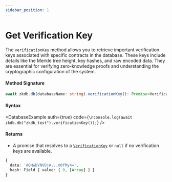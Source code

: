 ```yaml
---
sidebar_position: 1
---
```



# Get Verification Key

The `verificationKey` method allows you to retrieve important verification keys associated with specific contracts in the database. These keys include details like the Merkle tree height, key hashes, and raw encoded data. They are essential for verifying zero-knowledge proofs and understanding the cryptographic configuration of the system.

#### Method Signature

```ts
await zkdb.db(databaseName: string).verificationKey(): Promise<VerificationKey | null>;
```

#### Syntax

<DatabaseExample
  auth={true}
  code={`\nconsole.log(await zkdb.db("zkdb_test").verificationKey());`}
/>

#### Returns

- A promise that resolves to a [`VerificationKey`](https://docs.minaprotocol.com/zkapps/o1js-reference/classes/VerificationKey) or `null` if no verification keys are available.

```typescript
{
  data: 'AQHwbVNVDjA...m0fMy4=',
  hash: Field { value: [ 0, [Array] ] }
}

```
